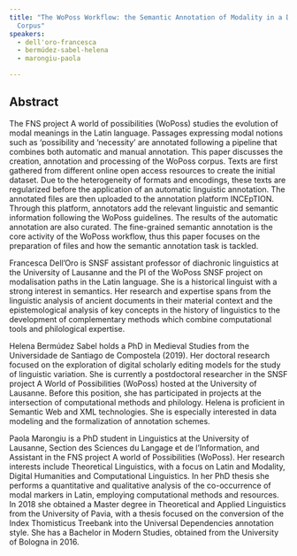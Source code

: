 ```yaml
---
title: "The WoPoss Workflow: the Semantic Annotation of Modality in a Diachronic
  Corpus"
speakers:
  - dell'oro-francesca
  - bermúdez-sabel-helena
  - marongiu-paola

---
```

## Abstract

The FNS project A world of possibilities (WoPoss) studies the evolution of modal meanings in the Latin language. Passages expressing modal notions such as ‘possibility and ‘necessity’ are annotated following a pipeline that combines both automatic and manual annotation. This paper discusses the creation, annotation and processing of the WoPoss corpus. Texts are first gathered from different online open access resources to create the initial dataset. Due to the heterogeneity of formats and encodings, these texts are regularized before the application of an automatic linguistic annotation. The annotated files are then uploaded to the annotation platform INCEpTION. Through this platform, annotators add the relevant linguistic and semantic information following the WoPoss guidelines. The results of the automatic annotation are also curated. The fine-grained semantic annotation is the core activity of the WoPoss workflow, thus this paper focuses on the preparation of files and how the semantic annotation task is tackled.

<Link href="https://zenodo.org/record/3739440#.Xod0qpMzZTY" label="Get full paper on Zenodo" />

<Speakers>

<Speaker speaker="dell'oro-francesca">

Francesca Dell’Oro is SNSF assistant professor of diachronic linguistics at the University of Lausanne and the PI of the WoPoss SNSF project on modalisation paths in the Latin language. She is a historical linguist with a strong interest in semantics. Her research and expertise spans from the linguistic analysis of ancient documents in their material context and the epistemological analysis of key concepts in the history of linguistics to the development of complementary methods which combine computational tools and philological expertise.

</Speaker>

<Speaker speaker="bermúdez-sabel-helena">

Helena Bermúdez Sabel holds a PhD in Medieval Studies from the Universidade de Santiago de Compostela (2019). Her doctoral research focused on the exploration of digital scholarly editing models for the study of linguistic variation. She is currently a postdoctoral researcher in the SNSF project A World of Possibilities (WoPoss) hosted at the University of Lausanne. Before this position, she has participated in projects at the intersection of computational methods and philology. Helena is proficient in Semantic Web and XML technologies. She is especially interested in data modeling and the formalization of annotation schemes.

</Speaker>

<Speaker speaker="marongiu-paola">

Paola Marongiu is a PhD student in Linguistics at the University of Lausanne, Section des Sciences du Langage et de l’Information, and Assistant in the FNS project A world of Possibilities (WoPoss). Her research interests include Theoretical Linguistics, with a focus on Latin and Modality, Digital Humanities and Computational Linguistics. In her PhD thesis she performs a quantitative and qualitative analysis of the co-occurrence of modal markers in Latin, employing computational methods and resources. In 2018 she obtained a Master degree in Theoretical and Applied Linguistics from the University of Pavia, with a thesis focused on the conversion of the Index Thomisticus Treebank into the Universal Dependencies annotation style. She has a Bachelor in Modern Studies, obtained from the University of Bologna in 2016.

</Speaker>

</Speakers>
